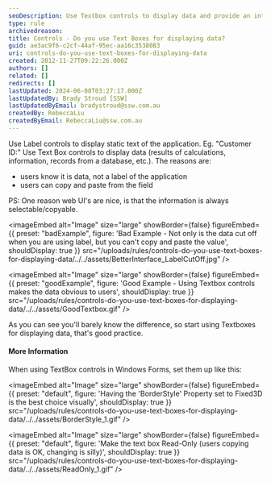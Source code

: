 ```yaml
---
seoDescription: Use Textbox controls to display data and provide an intuitive user experience by making information easily copyable and selectable.
type: rule
archivedreason:
title: Controls - Do you use Text Boxes for displaying data?
guid: ae3ac9f6-c2cf-44af-95ec-aa16c3538083
uri: controls-do-you-use-text-boxes-for-displaying-data
created: 2012-11-27T09:22:26.000Z
authors: []
related: []
redirects: []
lastUpdated: 2024-06-08T03:27:17.000Z
lastUpdatedBy: Brady Stroud [SSW]
lastUpdatedByEmail: bradystroud@ssw.com.au
createdBy: RebeccaLiu
createdByEmail: RebeccaLiu@ssw.com.au
---
```


Use Label controls to display static text of the application. Eg. "Customer ID:"
Use Text Box controls to display data (results of calculations, information, records from a database, etc.).
The reasons are:

- users know it is data, not a label of the application
- users can copy and paste from the field

PS: One reason web UI's are nice, is that the information is always selectable/copyable.

<imageEmbed
  alt="Image"
  size="large"
  showBorder={false}
  figureEmbed={{
    preset: "badExample",
    figure: 'Bad Example - Not only is the data cut off when you are using label, but you can\'t copy and paste the value',
    shouldDisplay: true
  }}
  src="/uploads/rules/controls-do-you-use-text-boxes-for-displaying-data/../../assets/BetterInterface_LabelCutOff.jpg"
/>

<imageEmbed
  alt="Image"
  size="large"
  showBorder={false}
  figureEmbed={{
    preset: "goodExample",
    figure: 'Good Example - Using Textbox controls makes the data obvious to users',
    shouldDisplay: true
  }}
  src="/uploads/rules/controls-do-you-use-text-boxes-for-displaying-data/../../assets/GoodTextbox.gif"
/>

As you can see you'll barely know the difference, so start using Textboxes for displaying data, that's good practice.

#### More Information

When using TextBox controls in Windows Forms, set them up like this:


<imageEmbed
  alt="Image"
  size="large"
  showBorder={false}
  figureEmbed={{
    preset: "default",
    figure: 'Having the \'BorderStyle\' Property set to Fixed3D is the best choice visually',
    shouldDisplay: true
  }}
  src="/uploads/rules/controls-do-you-use-text-boxes-for-displaying-data/../../assets/BorderStyle_1.gif"
/>


<imageEmbed
  alt="Image"
  size="large"
  showBorder={false}
  figureEmbed={{
    preset: "default",
    figure: 'Make the text box Read-Only (users copying data is OK, changing is silly)',
    shouldDisplay: true
  }}
  src="/uploads/rules/controls-do-you-use-text-boxes-for-displaying-data/../../assets/ReadOnly_1.gif"
/>
